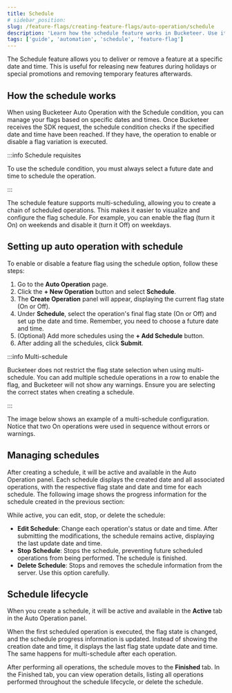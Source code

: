 ```yaml
---
title: Schedule
# sidebar_position:
slug: /feature-flags/creating-feature-flags/auto-operation/schedule
description: 'Learn how the schedule feature works in Bucketeer. Use it to release or remove a flag variation.'
tags: ['guide', 'automation', 'schedule', 'feature-flag']
---
```



The Schedule feature allows you to deliver or remove a feature at a specific date and time. This is useful for releasing new features during holidays or special promotions and removing temporary features afterwards.

## How the schedule works

When using Bucketeer Auto Operation with the Schedule condition, you can manage your flags based on specific dates and times. Once Bucketeer receives the SDK request, the schedule condition checks if the specified date and time have been reached. If they have, the operation to enable or disable a flag variation is executed.

:::info Schedule requisites 

To use the schedule condition, you must always select a future date and time to schedule the operation.

:::

The schedule feature supports multi-scheduling, allowing you to create a chain of scheduled operations. This makes it easier to visualize and configure the flag schedule. For example, you can enable the flag (turn it On) on weekends and disable it (turn it Off) on weekdays.

## Setting up auto operation with schedule

To enable or disable a feature flag using the schedule option, follow these steps:

1. Go to the **Auto Operation** page.
2. Click the **+ New Operation** button and select **Schedule**.
3. The **Create Operation** panel will appear, displaying the current flag state (On or Off). 
4. Under **Schedule**, select the operation's final flag state (On or Off) and set up the date and time. Remember, you need to choose a future date and time.
5. (Optional) Add more schedules using the **+ Add Schedule** button. 
6. After adding all the schedules, click **Submit**. 

:::info Multi-schedule

Bucketeer does not restrict the flag state selection when using multi-schedule. You can add multiple schedule operations in a row to enable the flag, and Bucketeer will not show any warnings. Ensure you are selecting the correct states when creating a schedule.

:::

The image below shows an example of a multi-schedule configuration. Notice that two On operations were used in sequence without errors or warnings.

<CenteredImg
  imgURL="img/feature-flags/auto-ops-rules/schedule-condition-v4.png"
  alt="Create a schedule operation"
  wSize="400px"
  borderWidth="1px"
/>

## Managing schedules

After creating a schedule, it will be active and available in the Auto Operation panel. Each schedule displays the created date and all associated operations, with the respective flag state and date and time for each schedule. The following image shows the progress information for the schedule created in the previous section:

<CenteredImg
  imgURL="img/feature-flags/auto-ops-rules/schedule-operation.png"
  alt="Schedule operation progress information"
  borderWidth="1px"
/>

While active, you can edit, stop, or delete the schedule:

- **Edit Schedule**: Change each operation's status or date and time. After submitting the modifications, the schedule remains active, displaying the last update date and time.
- **Stop Schedule**: Stops the schedule, preventing future scheduled operations from being performed. The schedule is finished.
- **Delete Schedule**: Stops and removes the schedule information from the server. Use this option carefully. 

## Schedule lifecycle

When you create a schedule, it will be active and available in the **Active** tab in the Auto Operation panel.  

When the first scheduled operation is executed, the flag state is changed, and the schedule progress information is updated. Instead of showing the creation date and time, it displays the last flag state update date and time. The same happens for multi-schedule after each operation.  

<CenteredImg
  imgURL="img/feature-flags/auto-ops-rules/schedule-operation-3.png"
  alt="Schedule operation updated"
  borderWidth="1px"
/>

After performing all operations, the schedule moves to the **Finished** tab. In the Finished tab, you can view operation details, listing all operations performed throughout the schedule lifecycle, or delete the schedule. 

<CenteredImg
  imgURL="img/feature-flags/auto-ops-rules/schedule-operation-2.png"
  alt="Schedule operation finished"
  borderWidth="1px"
/>